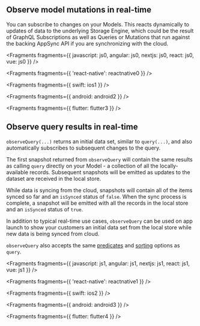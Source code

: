 ## Observe model mutations in real-time

You can subscribe to changes on your Models. This reacts dynamically to updates of data to the underlying Storage Engine, which could be the result of GraphQL Subscriptions as well as Queries or Mutations that run against the backing AppSync API if you are synchronizing with the cloud.


<Fragments
  fragments={{
    javascript: js0,
    angular: js0,
    nextjs: js0,
    react: js0,
    vue: js0
  }}
/>


<Fragments fragments={{ 'react-native': reactnative0 }} />


<Fragments fragments={{ swift: ios1 }} />


<Fragments fragments={{ android: android2 }} />


<Fragments fragments={{ flutter: flutter3 }} />

## Observe query results in real-time

`observeQuery(...)` returns an initial data set, similar to `query(...)`, and also automatically subscribes to subsequent changes to the query.

The first snapshot returned from `observeQuery` will contain the same results as calling `query` directly on your Model - a collection of all the locally-available records. Subsequent snapshots will be emitted as updates to the dataset are received in the local store.

While data is syncing from the cloud, snapshots will contain all of the items synced so far and an `isSynced` status of `false`. When the sync process is complete, a snapshot will be emitted with all the records in the local store and an `isSynced` status of `true`.

In addition to typical real-time use cases, `observeQuery` can be used on app launch to show your customers an initial data set from the local store while new data is being synced from cloud.

`observeQuery` also accepts the same [predicates](/gen1/[platform]/prev/build-a-backend/more-features/datastore/manipulate-data/#predicates) and [sorting](/gen1/[platform]/prev/build-a-backend/more-features/datastore/manipulate-data/#sort) options as `query`.


<Fragments
  fragments={{
    javascript: js1,
    angular: js1,
    nextjs: js1,
    react: js1,
    vue: js1
  }}
/>


<Fragments fragments={{ 'react-native': reactnative1 }} />


<Fragments fragments={{ swift: ios2 }} />


<Fragments fragments={{ android: android3 }} />


<Fragments fragments={{ flutter: flutter4 }} />
